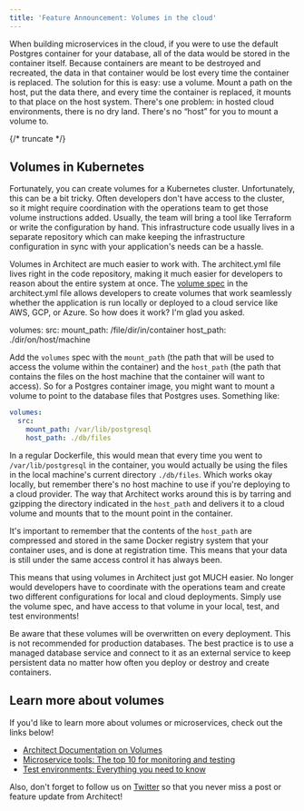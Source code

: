 ```yaml
---
title: 'Feature Announcement: Volumes in the cloud'
---
```


When building microservices in the cloud, if you were to use the default Postgres container for your
database, all of the data would be stored in the container itself. Because containers are meant to
be destroyed and recreated, the data in that container would be lost every time the container is
replaced. The solution for this is easy: use a volume. Mount a path on the host, put the data there,
and every time the container is replaced, it mounts to that place on the host system. There's one
problem: in hosted cloud environments, there is no dry land. There's no “host” for you to mount a
volume to.

{/* truncate */}

## Volumes in Kubernetes

Fortunately, you can create volumes for a Kubernetes cluster. Unfortunately, this can be a bit
tricky. Often developers don't have access to the cluster, so it might require coordination with the
operations team to get those volume instructions added. Usually, the team will bring a tool like
Terraform or write the configuration by hand. This infrastructure code usually lives in a separate
repository which can make keeping the infrastructure configuration in sync with your application's
needs can be a hassle.

Volumes in Architect are much easier to work with. The architect.yml file lives right in the code
repository, making it much easier for developers to reason about the entire system at once. The
[volume spec](https://docs.architect.io/reference/architect-yml/#volumespec) in the architect.yml
file allows developers to create volumes that work seamlessly whether the application is run locally
or deployed to a cloud service like AWS, GCP, or Azure. So how does it work? I'm glad you asked.

volumes: src: mount_path: /file/dir/in/container host_path: ./dir/on/host/machine

Add the `volumes` spec with the `mount_path` (the path that will be used to access the volume within
the container) and the `host_path` (the path that contains the files on the host machine that the
container will want to access). So for a Postgres container image, you might want to mount a volume
to point to the database files that Postgres uses. Something like:

```yaml
volumes:
  src:
    mount_path: /var/lib/postgresql
    host_path: ./db/files
```

In a regular Dockerfile, this would mean that every time you went to `/var/lib/postgresql` in the
container, you would actually be using the files in the local machine's current directory
`./db/files`. Which works okay locally, but remember there's no host machine to use if you're
deploying to a cloud provider. The way that Architect works around this is by tarring and gzipping
the directory indicated in the `host_path` and delivers it to a cloud volume and mounts that to the
mount point in the container.

It's important to remember that the contents of the `host_path` are compressed and stored in the
same Docker registry system that your container uses, and is done at registration time. This means
that your data is still under the same access control it has always been.

This means that using volumes in Architect just got MUCH easier. No longer would developers have to
coordinate with the operations team and create two different configurations for local and cloud
deployments. Simply use the volume spec, and have access to that volume in your local, test, and
test environments!

Be aware that these volumes will be overwritten on every deployment. This is not recommended for
production databases. The best practice is to use a managed database service and connect to it as an
external service to keep persistent data no matter how often you deploy or destroy and create
containers.

## Learn more about volumes

If you'd like to learn more about volumes or microservices, check out the links below!

- [Architect Documentation on Volumes](/docs/components/deployments/)
- [Microservice tools: The top 10 for monitoring and testing](/blog/2022/08/30/microservices-top-10-testing-monitoring/)
- [Test environments: Everything you need to know](/blog/2022/08/09/test-environment-guide/)

Also, don't forget to follow us on [Twitter](https://twitter.com/architect_team) so that you never
miss a post or feature update from Architect!
